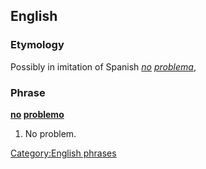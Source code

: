 ==English==

===Etymology===
Possibly in imitation of Spanish ''[[no#Spanish|no]] [[problema#Spanish|problema]]'', <!-- cite?-->

===Phrase===
'''[[no]] [[problemo]]'''
# {{informal}} No problem.

[[Category:English phrases]]